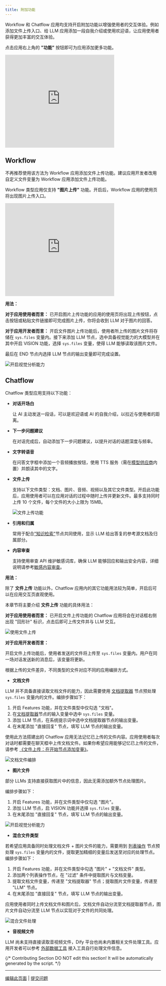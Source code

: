 ```yaml
---
title: 附加功能
---
```


Workflow 和 Chatflow 应用均支持开启附加功能以增强使用者的交互体验。例如添加文件上传入口、给 LLM 应用添加一段自我介绍或使用欢迎语，让应用使用者获得更加丰富的交互体验。

点击应用右上角的 **"功能"** 按钮即可为应用添加更多功能。

<iframe
  src="https://www.motionshot.app/walkthrough/6772b3cb721a6ff7774e7fa1/embed?fullscreen=1&hideAsSteps=1&hideCopy=1&hideDownload=1&hideSteps=1"
  frameborder="0"
  width="70%"
  height="300px"
  allowfullscreen
></iframe>

## Workflow

<Info>
不再推荐使用该方法为 Workflow 应用添加文件上传功能。建议应用开发者改用自定义文件变量为 Workflow 应用添加文件上传功能。
</Info>

Workflow 类型应用仅支持 **"图片上传"** 功能。开启后，Workflow 应用的使用页将出现图片上传入口。

<iframe
  src="https://www.motionshot.app/walkthrough/6772b489721a6ff7774e7fa2/embed?fullscreen=1&hideAsSteps=1&hideCopy=1&hideDownload=1&hideSteps=1"
  frameborder="0"
  width="70%"
  height="300px"
  allowfullscreen
></iframe>

**用法：**

**对于应用使用者而言：** 已开启图片上传功能的应用的使用页将出现上传按钮，点击按钮或粘贴文件链接即可完成图片上传，你将会收到 LLM 对于图片的回答。

**对于应用开发者而言：** 开启文件图片上传功能后，使用者所上传的图片文件将存储在 `sys.files` 变量内。接下来添加 LLM 节点，选中具备视觉能力的大模型并在其中开启 VISION 功能，选择 `sys.files` 变量，使得 LLM 能够读取该图片文件。

最后在 END 节点内选择 LLM 节点的输出变量即可完成设置。

![开启视觉分析能力](https://assets-docs.dify.ai/dify-enterprise-mintlify/zh_CN/guides/workflow/98c281d4c2ba2de27d030c05c1fa94d0.png)

## Chatflow

Chatflow 类型应用支持以下功能：

* **对话开场白**

  让 AI 主动发送一段话，可以是欢迎语或 AI 的自我介绍，以拉近与使用者的距离。

* **下一步问题建议**

  在对话完成后，自动添加下一步问题建议，以提升对话的话题深度与频率。

* **文字转语音**

  在问答文字框中添加一个音频播放按钮，使用 TTS 服务（需在[模型供应商](../../getting-started/readme/model-providers)内置）并朗读其中的文字。

* **文件上传**

  支持以下文件类型：文档、图片、音频、视频以及其它文件类型。开启此功能后，应用使用者可以在应用对话的过程中随时上传并更新文件。最多支持同时上传 10 个文件，每个文件的大小上限为 15MB。

  ![文件上传功能](https://assets-docs.dify.ai/dify-enterprise-mintlify/zh_CN/guides/workflow/dbe0090f61852d9f64311d8537942f94.png)

* **引用和归属**

  常用于配合["知识检索"](node/knowledge-retrieval)节点共同使用，显示 LLM 给出答复的参考源文档及归属部分。

* **内容审查**

  支持使用审查 API 维护敏感词库，确保 LLM 能够回应和输出安全内容，详细说明请参考[敏感内容审查](../application-orchestrate/app-toolkits/moderation-tool)。

**用法：**

除了 **文件上传** 功能以外，Chatflow 应用内的其它功能用法较为简单，开启后可以在应用交互页直观使用。

本章节将主要介绍 **文件上传** 功能的具体用法：

**对于应用使用者而言：** 已开启文件上传功能的 Chatflow 应用将会在对话框右侧出现 "回形针" 标识，点击后即可上传文件并与 LLM 交互。

![使用文件上传](https://assets-docs.dify.ai/dify-enterprise-mintlify/zh_CN/guides/workflow/56d4c6b4accedbae07ef102fb9a7fba4.png)

**对于应用开发者而言：**

开启文件上传功能后，使用者发送的文件将上传至 `sys.files` 变量内。用户在同一场对话发送新的消息后，该变量将更新。

根据上传的文件差异，不同类型的文件对应不同的应用编排方式。

* **文档文件**

LLM 并不具备直接读取文档文件的能力，因此需要使用 [文档提取器](node/doc-extractor) 节点预处理 `sys.files` 变量内的文件。编排步骤如下：

1. 开启 Features 功能，并在文件类型中仅勾选 "文档"。
2. 在[文档提取器](node/doc-extractor)节点的输入变量中选中 `sys.files` 变量。
3. 添加 LLM 节点，在系统提示词中选中文档提取器节点的输出变量。
4. 在末尾添加 "直接回复" 节点，填写 LLM 节点的输出变量。

使用此方法搭建出的 Chatflow 应用无法记忆已上传的文件内容。应用使用者每次对话时都需要在聊天框中上传文档文件。如果你希望应用能够记忆已上传的文件，请参考 [《文件上传：在开始节点添加变量》](file-upload#fang-fa-er-zai-tian-jia-wen-jian-bian-liang)。

![文档文件编排](https://assets-docs.dify.ai/dify-enterprise-mintlify/zh_CN/guides/workflow/8f47afd4090475e9cacd8af47155a90d.png)

* **图片文件**

部分 LLMs 支持直接获取图片中的信息，因此无需添加额外节点处理图片。

编排步骤如下：

1. 开启 Features 功能，并在文件类型中仅勾选 "图片"。
2. 添加 LLM 节点，启 VISION 功能并选择 `sys.files` 变量。
3. 在末尾添加 "直接回复" 节点，填写 LLM 节点的输出变量。

![开启视觉分析能力](https://assets-docs.dify.ai/dify-enterprise-mintlify/zh_CN/guides/workflow/643585382e7c97cd4d0b726d2679df75.png)

* **混合文件类型**

若希望应用具备同时处理文档文件 + 图片文件的能力，需要用到 [列表操作](node/list-operator) 节点预处理 `sys.files` 变量内的文件，提取更加精细的变量后发送至对应的处理节点。编排步骤如下：

1. 开启 Features 功能，并在文件类型中勾选 "图片" + "文档文件" 类型。 
2. 添加两个列表操作节点，在 "过滤" 条件中提取图片与文档变量。
3. 提取文档文件变量，传递至 "文档提取器" 节点；提取图片文件变量，传递至 "LLM" 节点。
4. 在末尾添加 "直接回复" 节点，填写 LLM 节点的输出变量。

应用使用者同时上传文档文件和图片后，文档文件自动分流至文档提取器节点，图片文件自动分流至 LLM 节点以实现对于文件的共同处理。

![混合文件处理](https://assets-docs.dify.ai/dify-enterprise-mintlify/zh_CN/guides/workflow/eb8274c2cd9938c0edd89caf60a9b14a.png)

* **音视频文件**

LLM 尚未支持直接读取音视频文件，Dify 平台也尚未内置相关文件处理工具。应用开发者可以参考 [外部数据工具](/zh-hans/guides/tools/extensions/api-based/external-data-tool) 接入工具自行处理文件信息。

{/*
Contributing Section
DO NOT edit this section!
It will be automatically generated by the script.
*/}

---

[编辑此页面](https://github.com/langgenius/dify-docs/edit/main/zh-hans/guides/workflow/additional-feature.mdx) | [提交问题](https://github.com/langgenius/dify-docs/issues/new?template=docs.yml)

